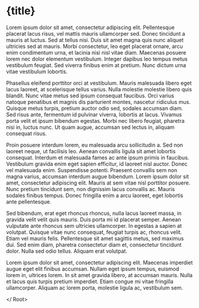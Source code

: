 

<Root>

# {title}

Lorem ipsum dolor sit amet, consectetur adipiscing elit. Pellentesque placerat lacus risus, vel mattis mauris ullamcorper sed. Donec tincidunt a mauris at luctus. Sed at tellus nisi. Duis sit amet magna quis nunc aliquet ultricies sed at mauris. Morbi consectetur, leo eget placerat ornare, arcu enim condimentum urna, et lacinia nisi nisl vitae diam. Maecenas posuere lorem nec dolor elementum vestibulum. Integer dapibus leo tempus metus vestibulum feugiat. Sed viverra finibus enim at pretium. Nunc dictum urna vitae vestibulum lobortis.

Phasellus eleifend porttitor orci at vestibulum. Mauris malesuada libero eget lacus laoreet, at scelerisque tellus varius. Nulla molestie molestie libero quis blandit. Nunc vitae metus sed ipsum consequat faucibus. Orci varius natoque penatibus et magnis dis parturient montes, nascetur ridiculus mus. Quisque metus turpis, pretium auctor odio sed, sodales accumsan diam. Sed risus ante, fermentum id pulvinar viverra, lobortis at lacus. Vivamus porta velit et ipsum bibendum egestas. Morbi nec libero feugiat, pharetra nisi in, luctus nunc. Ut quam augue, accumsan sed lectus in, aliquam consequat risus.

Proin posuere interdum lorem, eu malesuada arcu sollicitudin a. Sed non laoreet neque, ut facilisis leo. Aenean convallis ligula sit amet lobortis consequat. Interdum et malesuada fames ac ante ipsum primis in faucibus. Vestibulum gravida enim eget sapien efficitur, id laoreet nisl auctor. Donec vel malesuada enim. Suspendisse potenti. Praesent convallis sem non magna varius, accumsan interdum augue bibendum. Lorem ipsum dolor sit amet, consectetur adipiscing elit. Mauris at sem vitae nisl porttitor posuere. Nunc pretium tincidunt sem, non dignissim lacus convallis ac. Mauris sodales finibus tempus. Donec fringilla enim a arcu laoreet, eget lobortis ante pellentesque.

Sed bibendum, erat eget rhoncus rhoncus, nulla lacus laoreet massa, in gravida velit velit quis mauris. Duis porta mi id placerat semper. Aenean vulputate ante rhoncus sem ultricies ullamcorper. In egestas a sapien at volutpat. Quisque vitae nunc consequat, feugiat turpis ac, rhoncus velit. Etiam vel mauris felis. Pellentesque sit amet sagittis metus, sed maximus dui. Sed enim diam, pharetra consectetur diam et, consectetur tincidunt dolor. Nulla sed odio tellus. Aliquam erat volutpat.

Lorem ipsum dolor sit amet, consectetur adipiscing elit. Maecenas imperdiet augue eget elit finibus accumsan. Nullam eget ipsum tempus, euismod lorem in, ultrices lorem. In sit amet gravida libero, at accumsan mauris. Nulla et lacus quis turpis pretium imperdiet. Etiam congue mi vitae fringilla ullamcorper. Aliquam ac lorem porta, molestie ligula ac, vestibulum sem. 

</ Root>
